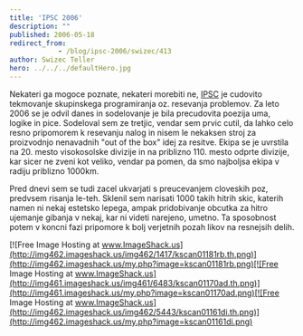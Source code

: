 ```yaml
---
title: 'IPSC 2006'
description: ""
published: 2006-05-18
redirect_from: 
            - /blog/ipsc-2006/swizec/413
author: Swizec Teller
hero: ../../../defaultHero.jpg
---
```

Nekateri ga mogoce poznate, nekateri morebiti ne, [IPSC](http://ipsc2006.ksp.sk/index.php) je cudovito tekmovanje skupinskega programiranja oz. resevanja problemov. Za leto 2006 se je odvil danes in sodelovanje je bila precudovita poezija uma, logike in pice. Sodeloval sem ze tretjic, vendar sem prvic cutil, da lahko celo resno pripomorem k resevanju nalog in nisem le nekaksen stroj za proizvodnjo nenavadnih "out of the box" idej za resitve. Ekipa se je uvrstila na 20. mesto visokosolske divizije in na priblizno 110. mesto odprte divizije, kar sicer ne zveni kot veliko, vendar pa pomen, da smo najboljsa ekipa v radiju priblizno 1000km.  
  
Pred dnevi sem se tudi zacel ukvarjati s preucevanjem cloveskih poz, predvsem risanja le-teh. Sklenil sem narisati 1000 takih hitrih skic, katerih namen ni nekaj estetsko lepega, ampak pridobivanje obcutka za hitro ujemanje gibanja v nekaj, kar ni videti narejeno, umetno. Ta sposobnost potem v koncni fazi pripomore k bolj verjetnih pozah likov na resnejsih delih.  


[![Free Image Hosting at www.ImageShack.us](http://img462.imageshack.us/img462/1417/kscan01181rb.th.png)](http://img462.imageshack.us/my.php?image=kscan01181rb.png)[![Free Image Hosting at www.ImageShack.us](http://img461.imageshack.us/img461/6483/kscan01170ad.th.png)](http://img461.imageshack.us/my.php?image=kscan01170ad.png)[![Free Image Hosting at www.ImageShack.us](http://img462.imageshack.us/img462/5443/kscan01161di.th.png)](http://img462.imageshack.us/my.php?image=kscan01161di.png)